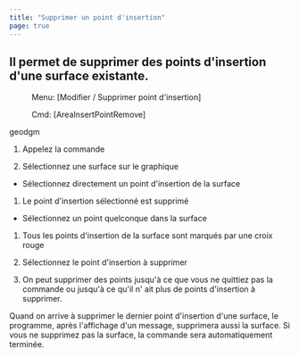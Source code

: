 ```yaml
---
title: "Supprimer un point d'insertion"
page: true
---
```

## Il permet de supprimer des points d&#39;insertion d&#39;une surface existante.
 <Menu> Menu: [Modifier / Supprimer point d'insertion] </Menu> 
 <Menu> Cmd: [AreaInsertPointRemove] </Menu> 

 <Placeholder>geodgm</Placeholder> 

1. Appelez la commande

2. S&#233;lectionnez une surface sur le graphique

- S&#233;lectionnez directement un point d&#39;insertion de la surface

1. Le point d&#39;insertion s&#233;lectionn&#233; est supprim&#233;



- S&#233;lectionnez un point quelconque dans la surface

1. Tous les points d&#39;insertion de la surface sont marqu&#233;s par une croix rouge

2. S&#233;lectionnez le point d&#39;insertion &#224; supprimer





3. On peut supprimer des points jusqu&#39;&#224; ce que vous ne quittiez pas la commande ou jusqu&#39;&#224; ce qu&#39;il n&#39; ait plus de points d&#39;insertion &#224; supprimer.



<Success>
Quand on arrive &#224; supprimer le dernier point d&#39;insertion d&#39;une surface, le programme, apr&#232;s l&#39;affichage d&#39;un message, supprimera aussi la surface. Si vous ne supprimez pas la surface, la commande sera automatiquement termin&#233;e.
</Success>
